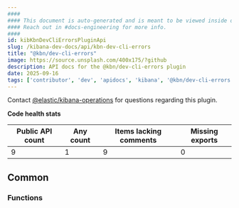 ```yaml
---
####
#### This document is auto-generated and is meant to be viewed inside our experimental, new docs system.
#### Reach out in #docs-engineering for more info.
####
id: kibKbnDevCliErrorsPluginApi
slug: /kibana-dev-docs/api/kbn-dev-cli-errors
title: "@kbn/dev-cli-errors"
image: https://source.unsplash.com/400x175/?github
description: API docs for the @kbn/dev-cli-errors plugin
date: 2025-09-16
tags: ['contributor', 'dev', 'apidocs', 'kibana', '@kbn/dev-cli-errors']
---
```




Contact [@elastic/kibana-operations](https://github.com/orgs/elastic/teams/kibana-operations) for questions regarding this plugin.

**Code health stats**

| Public API count  | Any count | Items lacking comments | Missing exports |
|-------------------|-----------|------------------------|-----------------|
| 9 | 1 | 9 | 0 |

## Common

### Functions
<DocDefinitionList data={kbnDevCliErrorsObj.common.functions}/>

